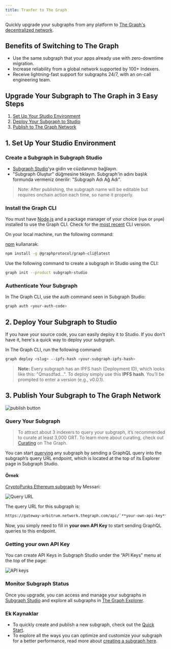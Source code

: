```yaml
---
title: Tranfer to The Graph
---
```


Quickly upgrade your subgraphs from any platform to [The Graph's decentralized network](https://thegraph.com/networks/).

## Benefits of Switching to The Graph

- Use the same subgraph that your apps already use with zero-downtime migration.
- Increase reliability from a global network supported by 100+ Indexers.
- Receive lightning-fast support for subgraphs 24/7, with an on-call engineering team.

## Upgrade Your Subgraph to The Graph in 3 Easy Steps

1. [Set Up Your Studio Environment](/cookbook/transfer-to-the-graph/#1-set-up-your-studio-environment)
2. [Deploy Your Subgraph to Studio](/cookbook/transfer-to-the-graph/#2-deploy-your-subgraph-to-studio)
3. [Publish to The Graph Network](/cookbook/transfer-to-the-graph/#publish-your-subgraph-to-the-graphs-decentralized-network)

## 1. Set Up Your Studio Environment

### Create a Subgraph in Subgraph Studio

- [Subgraph Studio](https://thegraph.com/studio/)'ya gidin ve cüzdanınızı bağlayın.
- "Subgraph Oluştur" düğmesine tıklayın. Subgraph'in adını başlık formunda vermeniz önerilir: "Subgraph Adı Ağ Adı".

> Note: After publishing, the subgraph name will be editable but requires onchain action each time, so name it properly.

### Install the Graph CLI⁠

You must have [Node.js](https://nodejs.org/) and a package manager of your choice (`npm` or `pnpm`) installed to use the Graph CLI. Check for the [most recent](https://github.com/graphprotocol/graph-tooling/releases?q=%40graphprotocol%2Fgraph-cli&expanded=true) CLI version.

On your local machine, run the following command:

[npm](https://www.npmjs.com/) kullanarak:

```sh
npm install -g @graphprotocol/graph-cli@latest
```

Use the following command to create a subgraph in Studio using the CLI:

```sh
graph init --product subgraph-studio
```

### Authenticate Your Subgraph

In The Graph CLI, use the auth command seen in Subgraph Studio:

```sh
graph auth <your-auth-code>
```

## 2. Deploy Your Subgraph to Studio

If you have your source code, you can easily deploy it to Studio. If you don't have it, here's a quick way to deploy your subgraph.

In The Graph CLI, run the following command:

```sh
graph deploy <slug> --ipfs-hash <your-subgraph-ipfs-hash>

```

> **Note:** Every subgraph has an IPFS hash (Deployment ID), which looks like this: "Qmasdfad...". To deploy simply use this **IPFS hash**. You’ll be prompted to enter a version (e.g., v0.0.1).

## 3. Publish Your Subgraph to The Graph Network

![publish button](/img/publish-sub-transfer.png)

### Query Your Subgraph

> To attract about 3 indexers to query your subgraph, it’s recommended to curate at least 3,000 GRT. To learn more about curating, check out [Curating](/network/curating/) on The Graph.

You can start [querying](/querying/querying-the-graph/) any subgraph by sending a GraphQL query into the subgraph’s query URL endpoint, which is located at the top of its Explorer page in Subgraph Studio.

#### Örnek

[CryptoPunks Ethereum subgraph](https://thegraph.com/explorer/subgraphs/HdVdERFUe8h61vm2fDyycHgxjsde5PbB832NHgJfZNqK) by Messari:

![Query URL](/img/cryptopunks-screenshot-transfer.png)

The query URL for this subgraph is:

```sh
https://gateway-arbitrum.network.thegraph.com/api/`**your-own-api-key**`/subgraphs/id/HdVdERFUe8h61vm2fDyycgxjsde5PbB832NHgJfZNqK
```

Now, you simply need to fill in **your own API Key** to start sending GraphQL queries to this endpoint.

### Getting your own API Key

You can create API Keys in Subgraph Studio under the “API Keys” menu at the top of the page:

![API keys](/img/Api-keys-screenshot.png)

### Monitor Subgraph Status

Once you upgrade, you can access and manage your subgraphs in [Subgraph Studio](https://thegraph.com/studio/) and explore all subgraphs in [The Graph Explorer](https://thegraph.com/networks/).

### Ek Kaynaklar

- To quickly create and publish a new subgraph, check out the [Quick Start](/quick-start/).
- To explore all the ways you can optimize and customize your subgraph for a better performance, read more about [creating a subgraph here](/developing/creating-a-subgraph/).
